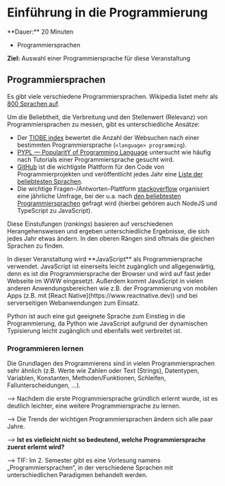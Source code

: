 
# Einführung in die Programmierung

<Callout>
  **Dauer:** 20 Minuten

  - Programmiersprachen

  **Ziel:** Auswahl einer Programmiersprache für diese Veranstaltung
</Callout>

## Programmiersprachen

Es gibt viele verschiedene Programmiersprachen. Wikipedia listet
mehr als [800 Sprachen auf](https://en.wikipedia.org/wiki/List_of_programming_languages).

Um die Beliebtheit, die Verbreitung und den Stellenwert (Relevanz)
von Programmiersprachen zu messen, gibt es unterschiedliche 
Ansätze:

- Der [TIOBE index](https://tiobe.com/tiobe-index/) bewertet die Anzahl der Websuchen nach einer bestimmten Programmiersprache (`<language> programming`).
- [PYPL — PopularitY of Programming Language](https://pypl.github.io/) untersucht wie häufig nach Tutorials einer Programmiersprache gesucht wird. 
- [GitHub](https://github.com) ist die wichtigste Plattform für den Code von Programmierprojekten und veröffentlicht jedes Jahr eine [Liste der beliebtesten Sprachen](https://octoverse.github.com/).
- Die wichtige Fragen-/Antworten-Plattform [stackoverflow](https://stackoverflow.com) organisiert eine jährliche Umfrage, bei der u.a. nach [den beliebtesten Programmiersprachen](https://survey.stackoverflow.co/2024/technology#1-programming-scripting-and-markup-languages) gefragt wird (hierbei gehören auch NodeJS und TypeScript zu JavaScript).

Diese Einstufungen (_rankings_) basieren auf verschiedenen Herangehensweisen 
und ergeben unterschiedliche Ergebnisse, die sich jedes Jahr etwas ändern. 
In den oberen Rängen sind oftmals die gleichen Sprachen zu finden.

<Callout type="info">
In dieser Veranstaltung wird **JavaScript** als Programmiersprache
verwendet. JavaScript ist einerseits leicht zugänglich und
allgegenwärtig, denn es ist die Programmiersprache der Browser
und wird auf fast jeder Webseite im WWW eingesetzt. Außerdem
kommt JavaScript in vielen anderen Anwendungsbereichen wie z.B. 
der Programmierung von mobilen Apps 
(z.B. mit [React Native](https://www.reactnative.dev)) und
bei serverseitigen Webanwendungen zum Einsatz.

Python ist auch eine gut geeignete Sprache zum Einstieg in
die Programmierung, da Python wie JavaScript aufgrund der 
dynamischen Typisierung leicht zugänglich und ebenfalls weit 
verbreitet ist. 
</Callout>


### Programmieren lernen

Die Grundlagen des Programmierens sind in vielen 
Programmiersprachen sehr ähnlich (z.B. Werte wie Zahlen oder
Text (Strings), Datentypen, Variablen, Konstanten, 
Methoden/Funktionen, Schleifen, Fallunterscheidungen, …).

&xrarr; Nachdem die erste Programmiersprache gründlich erlernt 
wurde, ist es deutlich leichter, eine weitere Programmiersprache zu 
lernen.

&xrarr; Die Trends der wichtigen Programmiersprachen ändern sich 
alle paar Jahre.

&xrarr; **Ist es vielleicht nicht so bedeutend, welche 
Programmiersprache zuerst erlernt wird?**

&xrarr; TIF: Im 2. Semester gibt es eine Vorlesung namens „Programmiersprachen“, in der verschiedene Sprachen mit unterschiedlichen Paradigmen behandelt werden.

